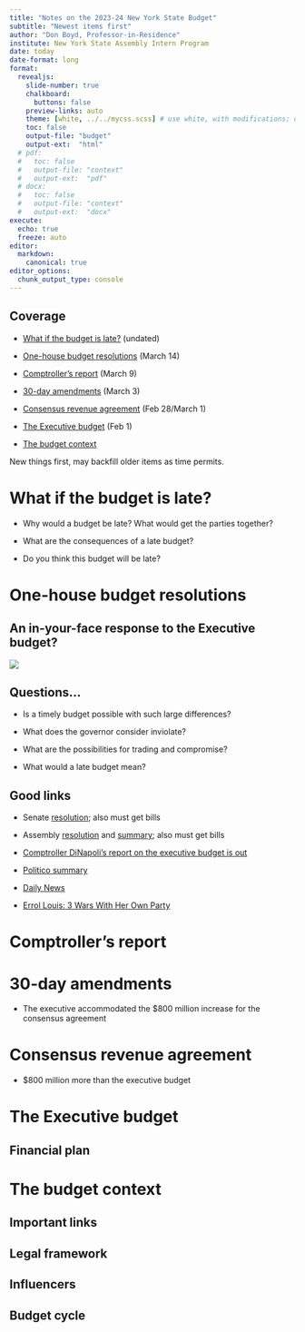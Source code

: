```yaml
---
title: "Notes on the 2023-24 New York State Budget"
subtitle: "Newest items first"
author: "Don Boyd, Professor-in-Residence"
institute: New York State Assembly Intern Program
date: today
date-format: long
format:
  revealjs:
    slide-number: true
    chalkboard:
      buttons: false
    preview-links: auto
    theme: [white, ../../mycss.scss] # use white, with modifications; default also ok
    toc: false
    output-file: "budget"
    output-ext:  "html"
  # pdf:
  #   toc: false
  #   output-file: "context"
  #   output-ext:  "pdf"
  # docx: 
  #   toc: false
  #   output-file: "context"
  #   output-ext:  "docx"    
execute:
  echo: true  
  freeze: auto
editor:
  markdown:
    canonical: true  
editor_options: 
  chunk_output_type: console
---
```


## Coverage {.scrollable}

-   [What if the budget is late?] (undated)

-   [One-house budget resolutions] (March 14)

-   [Comptroller's report](#comptrollers-report) (March 9)

-   [30-day amendments] (March 3)

-   [Consensus revenue agreement] (Feb 28/March 1)

-   [The Executive budget] (Feb 1)

-   [The budget context]

New things first, may backfill older items as time permits.

```{=html}
<!--

quarto render

quarto publish netlify
quarto publish netlify --no-render --no-browser --no-prompt
quarto publish netlify --no-browser --no-prompt

https://boyd-budget.netlify.app

-->
```
```{=html}
<!-- Save as pdf
https://revealjs.com/pdf-export/
file:///E:/R_projects/AssemblyInternProgram/lectures/context/context.html?print-pdf
-->
```
# What if the budget is late?

-   Why would a budget be late? What would get the parties together?

-   What are the consequences of a late budget?

-   Do you think this budget will be late?

# One-house budget resolutions

## An in-your-face response to the Executive budget?

![](images/image-899563226.png)

## Questions...

-   Is a timely budget possible with such large differences?

-   What does the governor consider inviolate?

-   What are the possibilities for trading and compromise?

-   What would a late budget mean?

## Good links {.smaller}

-   Senate [resolution](https://legislation.nysenate.gov/pdf/bills/2023/R555); also must get bills

-   Assembly [resolution](https://legislation.nysenate.gov/pdf/bills/2023/E190) and [summary](https://www.nyassembly.gov/Reports/WAM/AssemblyBudgetProposal/2023/2023AssemblySummary.pdf); also must get bills

-   [Comptroller DiNapoli's report on the executive budget is out](https://www.osc.state.ny.us/files/reports/budget/pdf/executive-budget-report-2023-24.pdf)

-   [Politico summary](https://www.politico.com/newsletters/new-york-playbook-pm/2023/03/14/one-house-budgets-highlights-00087053)

-   [Daily News](https://www.nydailynews.com/news/politics/new-york-elections-government/ny-ny-lawmakers-push-back-hochul-budget-plans-20230314-ge2o55filzdxxe5yk5z365o47i-story.html)

-   [Errol Louis: 3 Wars With Her Own Party](https://intern.nyassembly.gov/mod/resource/view.php?id=1259)

# Comptroller's report {#comptrollers-report}

# 30-day amendments

-   The executive accommodated the \$800 million increase for the consensus agreement

# Consensus revenue agreement

-   \$800 million more than the executive budget

# The Executive budget

## Financial plan

# The budget context

## Important links

## Legal framework

## Influencers

## Budget cycle
